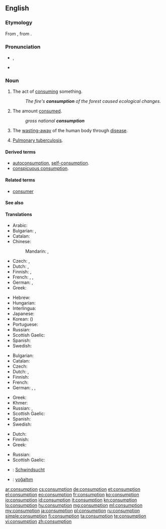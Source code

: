 ==English==

===Etymology===
From {{etyl|fro|en}} {{term|consumpcion|lang=fro}}, from {{etyl|la|en}} {{term|consumptio|lang=la}}.

===Pronunciation===
* {{IPA|/kənˈsʌmp.ʃən/}}, {{X-SAMPA|/k@n"sVmp.S@n/}}
* {{audio|en-us-consumption.ogg|Audio (US)}}

===Noun===
{{en-noun|-}}

# The act of [[consume|consuming]] something.
#: ''The fire's '''consumption''' of the forest caused ecological changes.''
# The amount [[consume|consumed]].
#: ''gross national '''consumption'''''
# {{context|pathology|lang=en}} The [[waste away|wasting-away]] of the human body through [[disease]].
# {{context|pathology|dated|lang=en}} [[pulmonary tuberculosis|Pulmonary tuberculosis]].

====Derived terms====
* [[autoconsumption]], [[self-consumption]].
* [[conspicuous consumption]].

====Related terms====
* [[consumer]]

====See also====
{{Wikipedia}}

====Translations====
{{trans-top|the act of consuming something}}
* Arabic: {{t-|ar|استهلاك|m|tr=istihlāk|sc=Arab}}
* Bulgarian: {{t+|bg|консумиране|f}}, {{t+|bg|изразходване|n}}
* Catalan: {{t-|ca|consum|m}}
* Chinese:
*: Mandarin: {{t|cmn|消費|sc=Hani}}, {{t|cmn|消费|tr=xiāofèi|sc=Hani}}
* Czech: {{t-|cs|spotřeba|f}}, {{t-|cs|zničení|n}}
* Dutch: {{t+|nl|consumptie|f}}, {{t+|nl|verbruik|n}}
* Finnish: {{t-|fi|kuluttaminen}}, {{t+|fi|kulutus}}
* French: {{t+|fr|consommation}}, {{t+|fr|consommer|m}}, {{t+|fr|consumer|m}}
* German: {{t+|de|Konsum|m}}, {{t+|de|Verzehr|m}}
* Greek: {{t+|el|κατανάλωση|f|tr=katanálosi|sc=Grek}}
{{trans-mid}}
* Hebrew: {{t-|he|צריכה|tr=tzrikha|f}} {{qualifier|act of consuming goods}}
* Hungarian: {{t+|hu|fogyasztás}}
* Interlingua: {{t-|ia|consumo}}
* Japanese: {{t+|ja|消費|tr=しょうひ, shōhi}}
* Korean: {{t+|ko|소비|tr=sobi|sc=Kore}} ({{t+|ko|消費|sc=Kore}})
* Portuguese: {{t+|pt|consumo|m}}
* Russian: {{t+|ru|потребление|n|tr=potreblénije}}
* Scottish Gaelic: {{t-|gd|caitheamh|f}}
* Spanish: {{t+|es|consumo|m}}
* Swedish: {{t+|sv|konsumtion|c}}
{{trans-bottom}}

{{trans-top|the amount consumed}}
* Bulgarian: {{t+|bg|консумация|f}}
* Catalan: {{t-|ca|consum|m}}
* Czech: {{t-|cs|spotřeba|f}}
* Dutch: {{t+|nl|consumptie|f}}, {{t+|nl|verbruik|n}}
* Finnish: {{t+|fi|kulutus}}
* French: {{t+|fr|consommation|f}}
* German: {{t+|de|Verbrauch|m}}, {{t-|de|Verbrauchswert|m}}, {{t+|de|Verzehr|m}}
{{trans-mid}}
* Greek: {{t+|el|κατανάλωση|f|tr=katanálosi|sc=Grek}}
* Khmer: {{t-|km|បម្រើបម្រាស់|tr=bom rer bom ras|sc=Khmr}}
* Russian: {{t+|ru|потребление|n|tr=potreblénije}}, {{t+|ru|расход|m|tr=rasxód}}
* Scottish Gaelic: {{t-|gd|caitheamh|f}}
* Spanish: {{t+|es|consumo|m}}
* Swedish: {{t+|sv|konsumtion|c}}
{{trans-bottom}}

{{trans-top|wasting-away of the human body through disease}}
* Dutch: {{t-|nl|wegteren|n}}
* Finnish: {{t-|fi|riutuminen}}
* Greek: {{t+|el|φθίση|f|tr=fthísi|sc=Grek}}
{{trans-mid}}
* Russian: {{t+|ru|истощение|n|tr=istoščénije}}
* Scottish Gaelic: {{t-|gd|caitheamh|f}}
{{trans-bottom}}

{{trans-see|pulmonary tuberculosis}}

{{checktrans-top}}
* {{ttbc|de}}: [[Schwindsucht]] {{f}}
{{trans-mid}}
* {{ttbc|tr}}: [[yoğaltım]]
{{trans-bottom}}

[[ar:consumption]]
[[cs:consumption]]
[[de:consumption]]
[[et:consumption]]
[[el:consumption]]
[[eo:consumption]]
[[fr:consumption]]
[[ko:consumption]]
[[io:consumption]]
[[id:consumption]]
[[it:consumption]]
[[kn:consumption]]
[[lo:consumption]]
[[hu:consumption]]
[[mg:consumption]]
[[ml:consumption]]
[[my:consumption]]
[[ja:consumption]]
[[pl:consumption]]
[[ru:consumption]]
[[simple:consumption]]
[[fi:consumption]]
[[ta:consumption]]
[[te:consumption]]
[[vi:consumption]]
[[zh:consumption]]